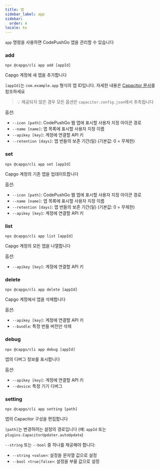 ```yaml
---
title: 앱
sidebar_label: app
sidebar:
  order: 4
locale: ko
---
```


`app` 명령을 사용하면 CodePushGo 앱을 관리할 수 있습니다

### add

`npx @capgo/cli app add [appId]`

Capgo 계정에 새 앱을 추가합니다

`[appId]`는 `com.example.app` 형식의 앱 ID입니다. 자세한 내용은 [Capacitor 문서](https://capacitorjs.com/docs/cli/commands/init/)를 참조하세요

> 💡 제공되지 않은 경우 모든 옵션은 `capacitor.config.json`에서 추측됩니다

옵션:

- `--icon [path]`: CodePushGo 웹 앱에 표시할 사용자 지정 아이콘 경로
- `--name [name]`: 앱 목록에 표시할 사용자 지정 이름
- `--apikey [key]`: 계정에 연결할 API 키
- `--retention [days]`: 앱 번들의 보존 기간(일) (기본값: 0 = 무제한)

### set

`npx @capgo/cli app set [appId]`

Capgo 계정의 기존 앱을 업데이트합니다

옵션:

- `--icon [path]`: CodePushGo 웹 앱에 표시할 사용자 지정 아이콘 경로
- `--name [name]`: 앱 목록에 표시할 사용자 지정 이름
- `--retention [days]`: 앱 번들의 보존 기간(일) (기본값: 0 = 무제한)
- `--apikey [key]`: 계정에 연결할 API 키

### list

`npx @capgo/cli app list [appId]`

Capgo 계정의 모든 앱을 나열합니다

옵션:

- `--apikey [key]`: 계정에 연결할 API 키

### delete

`npx @capgo/cli app delete [appId]`

Capgo 계정에서 앱을 삭제합니다

옵션:

- `--apikey [key]`: 계정에 연결할 API 키
- `--bundle`: 특정 번들 버전만 삭제

### debug

`npx @capgo/cli app debug [appId]`

앱의 디버그 정보를 표시합니다

옵션:

- `--apikey [key]`: 계정에 연결할 API 키
- `--device`: 특정 기기 디버그

### setting

`npx @capgo/cli app setting [path]`

앱의 Capacitor 구성을 편집합니다

`[path]`는 변경하려는 설정의 경로입니다 (예: `appId` 또는 `plugins.CapacitorUpdater.autoUpdate`)

`--string` 또는 `--bool` 중 하나를 제공해야 합니다:

- `--string <value>`: 설정을 문자열 값으로 설정
- `--bool <true|false>`: 설정을 부울 값으로 설정